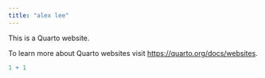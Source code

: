 ```yaml
---
title: "alex lee"
---
```


This is a Quarto website.

To learn more about Quarto websites visit <https://quarto.org/docs/websites>.

```r
1 + 1
```
